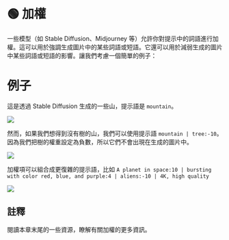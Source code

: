 
# 🟢 加權

一些模型（如 Stable Diffusion、Midjourney 等）允許你對提示中的詞語進行加權。這可以用於強調生成圖片中的某些詞語或短語。它還可以用於減弱生成的圖片中某些詞語或短語的影響。讓我們考慮一個簡單的例子：

# 例子

這是透過 Stable Diffusion 生成的一些山，提示語是 `mountain`。

<div style={{ textAlign: "center" }}>
  <Image
    src="/docs/assets/images_chapter/mountains.webp"
    width={1268}
    height={1158}
    style={{ width: "350px", margin: "auto" }}
  />
</div>

然而，如果我們想得到沒有樹的山，我們可以使用提示語 `mountain | tree:-10`。因為我們把樹的權重設定為負數，所以它們不會出現在生成的圖片中。

<div style={{ textAlign: "center" }}>
  <Image
    src="/docs/assets/images_chapter/mountains_no_trees.webp"
    width={1268}
    height={1158}
    style={{ width: "350px", margin: "auto" }}
  />
</div>

加權項可以組合成更復雜的提示語，比如
`A planet in space:10 | bursting with color red, blue, and purple:4 | aliens:-10 | 4K, high quality`

<div style={{ textAlign: "center" }}>
  <Image
    src="/docs/assets/images_chapter/planets.webp"
    width={1268}
    height={1158}
    style={{ width: "350px", margin: "auto" }}
  />
</div>

## 註釋

閱讀本章末尾的一些資源，瞭解有關加權的更多資訊。
